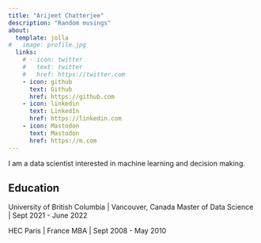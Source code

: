 ```yaml
---
title: "Arijeet Chatterjee"
description: "Random musings"
about:
  template: jolla
#   image: profile.jpg
  links:
    # - icon: twitter
    #   text: twitter
    #   href: https://twitter.com
    - icon: github
      text: Github
      href: https://github.com
    - icon: linkedin
      text: LinkedIn
      href: https://linkedin.com
    - icon: Mastodon
      text: Mastodon
      href: https://m.com
---
```


I am a data scientist interested in machine learning and decision making.

## Education

University of British Columbia | Vancouver, Canada
Master of Data Science | Sept 2021 - June 2022

HEC Paris | France
MBA | Sept 2008 - May 2010
